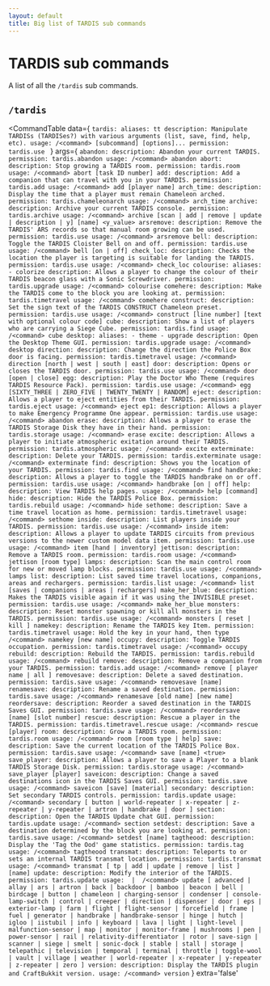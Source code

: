 ```yaml
---
layout: default
title: Big list of TARDIS sub commands
---
```



# TARDIS sub commands

A list of all the `/tardis` sub commands.

## `/tardis`

<CommandTable data={
    `tardis:
        aliases: tt
        description: Manipulate TARDISs (TARDISes?) with various arguments (list, save, find, help, etc).
        usage: /<command> [subcommand] [options]...
        permission: tardis.use
    `
}
args={
    `
    abandon:
      description: Abandon your current TARDIS.
      permission: tardis.abandon
      usage: /<command> abandon
    abort:
      description: Stop growing a TARDIS room.
      permission: tardis.room
      usage: /<command> abort [task ID number]
    add:
      description: Add a companion that can travel with you in your TARDIS.
      permission: tardis.add
      usage: /<command> add [player name]
    arch_time:
      description: Display the time that a player must remain Chameleon arched.
      permission: tardis.chameleonarch
      usage: /<command> arch_time
    archive:
      description: Archive your current TARDIS console.
      permission: tardis.archive
      usage: /<command> archive [scan | add | remove | update | description | y] [name] <y_value>
    arsremove:
      description: Remove the TARDIS' ARS records so that manual room growing can be used.
      permission: tardis.use
      usage: /<command> arsremove
    bell:
      description: Toggle the TARDIS Cloister Bell on and off.
      permission: tardis.use
      usage: /<command> bell [on | off]
    check_loc:
      description: Checks the location the player is targeting is suitable for landing the TARDIS.
      permission: tardis.use
      usage: /<command> check_loc
    colourise:
      aliases:
      - colorize
      description: Allows a player to change the colour of their TARDIS beacon glass with a Sonic Screwdriver.
      permission: tardis.upgrade
      usage: /<command> colourise
    comehere:
      description: Make the TARDIS come to the block you are looking at.
      permission: tardis.timetravel
      usage: /<command> comehere
    construct:
      description: Set the sign text of the TARDIS CONSTRUCT Chameleon preset.
      permission: tardis.use
      usage: /<command> construct [line number] [text with optional colour code]
    cube:
      description: Show a list of players who are carrying a Siege Cube.
      permission: tardis.find
      usage: /<command> cube
    desktop:
      aliases:
      - theme
      - upgrade
      description: Open the Desktop Theme GUI.
      permission: tardis.upgrade
      usage: /<command> desktop
    direction:
      description: Change the direction the Police Box door is facing.
      permission: tardis.timetravel
      usage: /<command> direction [north | west | south | east]
    door:
      description: Opens or closes the TARDIS door.
      permission: tardis.use
      usage: /<command> door [open | close]
    egg:
      description: Play the Doctor Who Theme (requires TARDIS Resource Pack).
      permission: tardis.use
      usage: /<command> egg [SIXTY_THREE | ZERO_FIVE | TWENTY_TWENTY | RANDOM]
    eject:
      description: Allows a player to eject entities from their TARDIS.
      permission: tardis.eject
      usage: /<command> eject
    ep1:
      description: Allows a player to make Emergency Programme One appear.
      permission: tardis.use
      usage: /<command> abandon
    erase:
      description: Allows a player to erase the TARDIS Storage Disk they have in their hand.
      permission: tardis.storage
      usage: /<command> erase
    excite:
      description: Allows a player to initiate atmospheric exitation around their TARDIS.
      permission: tardis.atmospheric
      usage: /<command> excite
    exterminate:
      description: Delete your TARDIS.
      permission: tardis.exterminate
      usage: /<command> exterminate
    find:
      description: Shows you the location of your TARDIS.
      permission: tardis.find
      usage: /<command> find
    handbrake:
      description: Allows a player to toggle the TARDIS handbrake on or off.
      permission: tardis.use
      usage: /<command> handbrake [on | off]
    help:
      description: View TARDIS help pages.
      usage: /<command> help [command]
    hide:
      description: Hide the TARDIS Police Box.
      permission: tardis.rebuild
      usage: /<command> hide
    sethome:
      description: Save a time travel location as home.
      permission: tardis.timetravel
      usage: /<command> sethome
    inside:
      description: List players inside your TARDIS.
      permission: tardis.use
      usage: /<command> inside
    item:
      description: Allows a player to update TARDIS circuits from previous versions to the newer custom model data item.
      permission: tardis.use
      usage: /<command> item [hand | inventory]
    jettison:
      description: Remove a TARDIS room.
      permission: tardis.room
      usage: /<command> jettison [room type]
    lamps:
      description: Scan the main control room for new or moved lamp blocks.
      permission: tardis.use
      usage: /<command> lamps
    list:
      description: List saved time travel locations, companions, areas and rechargers.
      permission: tardis.list
      usage: /<command> list [saves | companions | areas | rechargers]
    make_her_blue:
      description: Makes the TARDIS visible again if it was using the INVISIBLE preset.
      permission: tardis.use
      usage: /<command> make_her_blue
    monsters:
      description: Reset monster spawning or kill all monsters in the TARDIS.
      permission: tardis.use
      usage: /<command> monsters [ reset | kill ]
    namekey:
      description: Rename the TARDIS key Item.
      permission: tardis.timetravel
      usage: Hold the key in your hand, then type /<command> namekey [new name]
    occupy:
      description: Toggle TARDIS occupation.
      permission: tardis.timetravel
      usage: /<command> occupy
    rebuild:
      description: Rebuild the TARDIS.
      permission: tardis.rebuild
      usage: /<command> rebuild
    remove:
      description: Remove a companion from your TARDIS.
      permission: tardis.add
      usage: /<command> remove [ player name | all ]
    removesave:
      description: Delete a saved destination.
      permission: tardis.save
      usage: /<command> removesave [name]
    renamesave:
      description: Rename a saved destination.
      permission: tardis.save
      usage: /<command> renamesave [old name] [new name]
    reordersave:
      description: Reorder a saved destination in the TARDIS Saves GUI.
      permission: tardis.save
      usage: /<command> reordersave [name] [slot number]
    rescue:
      description: Rescue a player in the TARDIS.
      permission: tardis.timetravel.rescue
      usage: /<command> rescue [player]
    room:
      description: Grow a TARDIS room.
      permission: tardis.room
      usage: /<command> room [room type | help]
    save:
      description: Save the current location of the TARDIS Police Box.
      permission: tardis.save
      usage: /<command> save [name] <true>
    save_player:
      description: Allows a player to save a Player to a blank TARDIS Storage Disk.
      permission: tardis.storage
      usage: /<command> save_player [player]
    saveicon:
      description: Change a saved destinations icon in the TARDIS Saves GUI.
      permission: tardis.save
      usage: /<command> saveicon [save] [material]
    secondary:
      description: Set secondary TARDIS controls.
      permission: tardis.update
      usage: /<command> secondary [ button | world-repeater | x-repeater | z-repeater | y-repeater | artron | handbrake | door ]
    section:
      description: Open the TARDIS Update chat GUI.
      permission: tardis.update
      usage: /<command> section
    setdest:
      description: Save a destination determined by the block you are looking at.
      permission: tardis.save
      usage: /<command> setdest [name]
    tagtheood:
      description: Display the 'Tag the Ood' game statistics.
      permission: tardis.tag
      usage: /<command> tagtheood
    transmat:
      description: Teleports to or sets an internal TARDIS transmat location.
      permission: tardis.transmat
      usage: /<command> transmat [ tp | add | update | remove | list ] [name]
    update:
      description: Modify the interior of the TARDIS.
      permission: tardis.update
      usage:  | 
        /<command> update [ advanced | allay | ars | artron | back | backdoor | bamboo | beacon | bell | birdcage | button | chameleon | charging-sensor | condenser | console-lamp-switch | control | creeper | direction | dispenser | door | eps | exterior-lamp | farm | flight | flight-sensor | forcefield | frame | fuel | generator | handbrake | handbrake-sensor | hinge | hutch | igloo | iistubil | info | keyboard | lava | light | light-level | malfunction-sensor | map | monitor | monitor-frame | mushrooms | pen | power-sensor | rail | relativity-differentiator | rotor | save-sign | scanner | siege | smelt | sonic-dock | stable | stall | storage | telepathic | television | temporal | terminal | throttle | toggle-wool | vault | village | weather | world-repeater | x-repeater | y-repeater | z-repeater | zero ]
    version:
      description: Display the TARDIS plugin and CraftBukkit version.
      usage: /<command> version
    `
}
extra='false'
>
</CommandTable>
